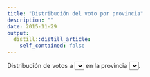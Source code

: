 ```yaml
---
title: "Distribución del voto por provincia"
description: ""
date: 2015-11-29
output:
  distill::distill_article:
    self_contained: false
---
```


Distribución de votos a <select id="cand"></select> en la provincia <select id="provincia"></select>.

<div id="hist"></div>

<div id="tabla"></div>

<div>
<script src="https://code.jquery.com/jquery-1.10.2.js"></script>
<script src="https://code.highcharts.com/highcharts.js"></script>
<script src="https://code.highcharts.com/maps/modules/map.js"></script>
<script src="https://code.highcharts.com/maps/modules/data.js"></script>
<script src="https://code.highcharts.com/mapdata/countries/ar/ar-all.js"></script>
<script src="https://code.highcharts.com/highcharts-more.js"></script>
<script src="https://code.highcharts.com/modules/exporting.js"></script>
<script src="../../files/js/chroma.min.js"></script>
<script>
$(function() {

var cands = ["Scioli","Macri","No Votó/Blanco"];
var provs = JSON.parse('{"0":"Argentina","1":"Ciudad de Buenos Aires","2":"Buenos Aires","3":"Catamarca","4":"Córdoba","5":"Corrientes","6":"Chaco","7":"Chubut","8":"Entre Ríos","9":"Formosa","10":"Jujuy","11":"La Pampa","12":"La Rioja","13":"Mendoza","14":"Misiones","15":"Neuquén","16":"Río Negro","17":"Salta","18":"San Juan","19":"San Luis","20":"Santa Cruz","21":"Santa Fe","22":"Santiago del Estero","23":"Tucumán","24":"Tierra del Fuego"}');
var colors = ['#538ed5', chroma('yellow').desaturate().hex(), 'darkgrey'];
var mesas = JSON.parse('{"0":94956,"1":7365,"2":34502,"3":922,"4":8411,"5":2403,"6":2556,"7":1241,"8":3119,"9":1308,"10":1583,"11":829,"12":872,"13":3996,"14":2480,"15":1426,"16":1535,"17":2897,"18":1606,"19":1129,"20":810,"21":7934,"22":2123,"23":3474,"24":435}');
var keys = JSON.parse('{"1":"ar-df","2":"ar-ba","3":"ar-ct","4":"ar-cb","5":"ar-cn","6":"ar-cc","7":"ar-ch","8":"ar-er","9":"ar-fm","10":"ar-jy","11":"ar-lp","12":"ar-lr","13":"ar-mz","14":"ar-mn","15":"ar-nq","16":"ar-rn","17":"ar-sa","18":"ar-sj","19":"ar-sl","20":"ar-sc","21":"ar-sf","22":"ar-se","23":"ar-tm","24":"ar-tf"}');

var prov = "2";
for(i in provs)
	$("#provincia").append('<option value="'+i+'">'+provs[i]+'</option>');
$('#provincia option:eq('+prov+')').attr('selected', 'selected');
$("#provincia").change(function() {
	prov = $("#provincia").val();
	restart();
});

var cand = 0;
for(i in cands)
	$("#cand").append('<option value="'+i+'">'+cands[i]+'</option>');
$('#cand option:eq('+cand+')').attr('selected', 'selected');
$("#cand").change(function() {
	cand = parseInt($("#cand").val());
	restart();
});

var round = function(num) {
	return Math.round(num * 100) / 100;
}

var mapa = function(data, colorAxis) { return new Highcharts.Map({
	chart: {
        renderTo: 'mapa',
        height: 700
    },
    title : {
        text : 'Votos a ' + cands[cand]
    },
    subtitle : {
        text : 'Click para ver la distribución de votos por provincia'
    },
    plotOptions: { map: { events: { click: function(e) {
    	for(i in keys) if(keys[i] == e.point['hc-key']) prov = i;
    	restart();    	
    }}}},
    colorAxis: colorAxis,
    series : [{
        data : data,
        mapData: Highcharts.maps['countries/ar/ar-all'],
        joinBy: 'hc-key',
        name: 'Media de la proporción de votos a ' + cands[cand],
        states: {
            hover: {
                color: '#BADA55'
            }
        },
        dataLabels: {
            enabled: true,
            format: '{point.name}'
        }
    }]
})};

var hist = function(data) { return new Highcharts.Chart({
    chart: {
        renderTo: 'hist',
        type: 'column',
        height: $("#hist").width()
    },
    title: {
        text: "Distribución de voto a "+cands[cand]+" en "+provs[prov]+" por mesa"
    },
    yAxis: {
        title: {
            text: 'Cantidad de mesas'
        },
        endOnTick: false,
    },
    xAxis: {
        title: {
            text: 'Proporción de votos a '+cands[cand]+' sobre el total de empadronados en esa mesa'
        }
    },
    series: [{
        data: data,
        pointRange: 1/100,
        pointPadding: 0,
        groupPadding: 0,
        color: colors[cand]
    }],
    legend: {
        enabled: false
    },
    tooltip: {
	    	formatter: function() {
		        return '<table><tr><th>Desde:</th><td>'+round(this.x-1/200)+'</td></tr>' +
	                '<tr><th>Hasta:</th><td>'+round(this.x+1/200)+'</td></tr>' +
	                '<tr><th>Cantidad de mesas:</th><td>'+(this.y)+'</td></tr></table>';
		    },
            useHTML: true,
            followPointer: true
        },
    plotOptions: {
        column: {
            dataLabels: {
                enabled: false
            }
        }
    },
}); };

var json_data = null;

var fill_tables = function() {
	$("#provincia option[value="+prov+"]").attr('selected', 'selected');
	var html = '<table style="padding-top:500px"><tr><th colspan="2">'+provs[prov]+'</th></tr>';
	var rots = ["Cantidad de mesas", "Media", "Desviación estándar", "Mediana"];
	var keys = ["num", "mean", "sd", "median"];
	for(i in rots)
		html += '<tr><th align="left">' + rots[i] + '</td><td align="center">' + round(json_data[prov][cand][keys[i]][0]) + '</td></tr>';
	//html += '<tr><th align="left">Proporción de mesas sobre el total</td><td align="center">' + round(json_data[prov][cand].num[0]/mesas[prov]*100) + '%</td></tr>';
	var num = json_data[prov][cand].num[0];
	var tot = mesas[prov];
	html += '<tr><th align="left">Mesas sin contar</th><td>'+(tot-num)+'</td></tr>';
	html += '<tr><th align="left">Mesas sin contar (% total)</th><td>'+round((tot-num)/num*100)+'%</td></tr>';
	html += '</table><div id="mapa" stye="height:1000px"></div>';
	$("#container").html(html);
};

var main = function(data) {
	if(!json_data) json_data = data;
	fill_tables();
	var hist_ = hist(data[prov][cand].hist);

	var map_data = [];
	for(i in keys)
		map_data.push({"hc-key": keys[i], "value": data[i][cand].mean[0]});
	var stops = [[0, '#FFFFFF'], [1, colors[cand]]];
	var colorAxis = {stops: stops};
	var mapa_ = mapa(map_data, colorAxis);
};

var restart = function() {
	if(json_data) main(json_data);
	else $.getJSON("../../files/json/hist_ballotage.json", main);
};

restart();

});
</script>
</div>
